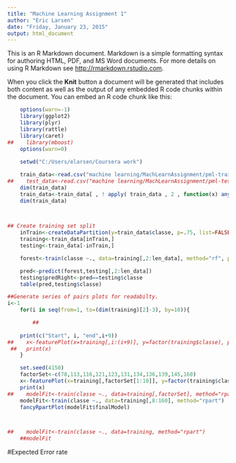```yaml
---
title: "Machine Learning Assignment 1"
author: "Eric Larsen"
date: "Friday, January 23, 2015"
output: html_document
---
```


This is an R Markdown document. Markdown is a simple formatting syntax for authoring HTML, PDF, and MS Word documents. For more details on using R Markdown see <http://rmarkdown.rstudio.com>.

When you click the **Knit** button a document will be generated that includes both content as well as the output of any embedded R code chunks within the document. You can embed an R code chunk like this:

```r
    options(warn=-1)
    library(ggplot2)
    library(plyr)
    library(rattle)
    library(caret)
##    library(mboost)
    options(warn=0)
    
    setwd("C:/Users/elarsen/Coursera work")

    train_data<-read.csv("machine learning/MachLearnAssignment/pml-training.csv")
##    test_data<-read.csv("machine learning/MachLearnAssignment/pml-testing.csv")
    dim(train_data)
    train_data<-train_data[ , ! apply( train_data , 2 , function(x) any(is.na(x)) ) ]
    dim(train_data)

    
```

```r
## Create training set split
    inTrain<-createDataPartition(y=train_data$classe, p=.75, list=FALSE)
    training<-train_data[inTrain,]
    testing<-train_data[-inTrain,]


```

```r
    forest<-train(classe ~., data=training[,2:len_data], method="rf", prox=TRUE)

```

```r
    pred<-predict(forest,testing[,2:len_data])
    testing$predRight<-pred==testing$classe
    table(pred,testing$classe)

```




```r
##Generate series of pairs plots for readabilty.
i<-1
    for(i in seq(from=1, to=(dim(training)[2]-3), by=10)){

        ##
    
    print(c("Start", i, "end",i+9))
##    x<-featurePlot(x=training[,i:(i+9)], y=factor(training$classe), plot="pairs")
 ##   print(x)
    }

```

```r
    
    set.seed(4150)
    factorSet<-c(78,113,116,121,123,131,134,136,139,145,160)
    x<-featurePlot(x=training[,factorSet[1:10]], y=factor(training$classe), plot="pairs")
    print(x)
##    modelFit<-train(classe ~., data=training[,factorSet], method="rpart")
    modelFit<-train(classe ~., data=training[,8:160], method="rpart")
    fancyRpartPlot(modelFit$finalModel)



##    modelFit<-train(classe ~., data=training, method="rpart")
    ##modelFit

```

#Expected Error rate
```r
```
